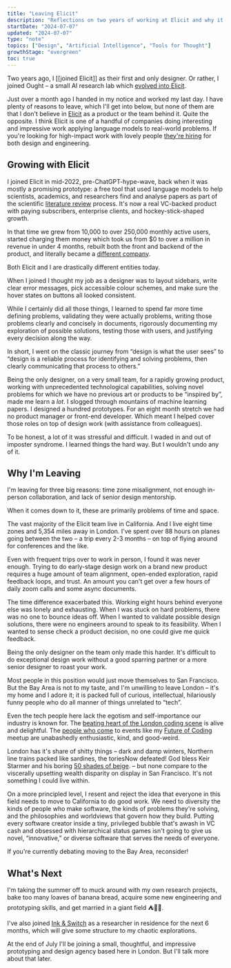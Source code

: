 ```yaml
---
title: "Leaving Elicit"
description: "Reflections on two years of working at Elicit and why it's time to leave"
startDate: "2024-07-07"
updated: "2024-07-07"
type: "note"
topics: ["Design", "Artificial Intelligence", "Tools for Thought"]
growthStage: "evergreen"
toc: true
---
```


<IntroParagraph>

Two years ago, I [[joined Elicit]] as their first and only designer. Or rather, I joined Ought – a small AI research lab which [evolved into Elicit](https://blog.elicit.com/elicit-raises-9-million-and-becomes-a-public-benefit-corporation/).

</IntroParagraph>

Just over a month ago I handed in my notice and worked my last day. I have plenty of reasons to leave, which I'll get into below, but none of them are that I don't believe in [Elicit](https://elicit.com/) as a product or the team behind it. Quite the opposite. I think Elicit is one of a handful of companies doing interesting and impressive work applying language models to real-world problems. If you're looking for high-impact work with lovely people [they're hiring](https://elicit.com/careers) for both design and engineering.

## Growing with Elicit

I joined Elicit in mid-2022, pre-ChatGPT-hype-wave, back when it was mostly a promising prototype: a free tool that used language models to help scientists, academics, and researchers find and analyse papers as part of the scientific [literature review](https://www.perplexity.ai/search/What-is-the-SZJIJ_.pTPeo4js_pwYSGg) process. It's now a real VC-backed product with paying subscribers, enterprise clients, and hockey-stick-shaped growth.

In that time we grew from 10,000 to over 250,000 monthly active users, started charging them money which took us from $0 to over a million in revenue in under 4 months, rebuilt both the front and backend of the product, and literally became a [different company](https://blog.elicit.com/elicit-raises-9-million-and-becomes-a-public-benefit-corporation/).

Both Elicit and I are drastically different entities today.

When I joined I thought my job as a designer was to layout sidebars, write clear error messages, pick accessible colour schemes, and make sure the hover states on buttons all looked consistent.

While I certainly did all those things, I learned to spend far more time defining problems, validating they were actually problems, writing those problems clearly and concisely in documents, rigorously documenting my exploration of possible solutions, testing those with users, and justifying every decision along the way.

In short, I went on the classic journey from “design is what the user sees” to “design is a reliable process for identifying and solving problems, then clearly communicating that process to others.”

Being the only designer, on a very small team, for a rapidly growing product, working with unprecedented technological capabilities, solving novel problems for which we have no previous art or products to be “inspired by”, made me learn a _lot_. I slogged through mountains of machine learning papers. I designed a hundred prototypes. For an eight month stretch we had no product manager or front-end developer. Which meant I helped cover those roles on top of design work (with assistance from colleagues).

To be honest, a lot of it was stressful and difficult. I waded in and out of imposter syndrome. I learned things the hard way. But I wouldn't undo any of it.

## Why I'm Leaving

I'm leaving for three big reasons: time zone misalignment, not enough in-person collaboration, and lack of senior design mentorship.

When it comes down to it, these are primarily problems of time and space.

The vast majority of the Elicit team live in California. And I live eight time zones and 5,354 miles away in London. I've spent over 88 hours on planes going between the two – a trip every 2-3 months – on top of flying around for conferences and the like.

Even with frequent trips over to work in person, I found it was never enough. Trying to do early-stage design work on a brand new product requires a huge amount of team alignment, open-ended exploration, rapid feedback loops, and trust. An amount you can't get over a few hours of daily zoom calls and some async documents.

The time difference exacerbated this. Working eight hours behind everyone else was lonely and exhausting. When I was stuck on hard problems, there was no one to bounce ideas off. When I wanted to validate possible design solutions, there were no engineers around to speak to its feasibility. When I wanted to sense check a product decision, no one could give me quick feedback.

Being the only designer on the team only made this harder. It's difficult to do exceptional design work without a good sparring partner or a more senior designer to roast your work.

Most people in this position would just move themselves to San Francisco. But the Bay Area is not to my taste, and I'm unwilling to leave London – it's my home and I adore it; it is packed full of curious, intellectual, hilariously funny people who do all manner of things unrelated to “tech”.

Even the tech people here lack the egotism and self-importance our industry is known for. The [beating heart of the London coding scene](https://x.com/genmon/status/1729803903028351004) is alive and delightful. The [people who come](https://x.com/Mappletons/status/1753555201800233316) to events like my [Future of Coding](https://lu.ma/foclondon) meetup are unabashedly enthusiastic, kind, and good-weird.

London has it's share of shitty things – dark and damp winters, Northern line trains packed like sardines, the tories<Footnote idName={1}>Now defeated! God bless Keir Starmer and his boring [50 shades of beige](https://www.youtube.com/watch?v=ghr2M8mh8MA).</Footnote> – but none compare to the viscerally upsetting wealth disparity on display in San Francisco. It's not something I could live within.

On a more principled level, I resent and reject the idea that everyone in this field needs to move to California to do good work. We need to diversity the kinds of people who make software, the kinds of problems they're solving, and the philosophies and worldviews that govern how they build. Putting every software creator inside a tiny, privileged bubble that's awash in VC cash and obsessed with hierarchical status games isn't going to give us novel, “innovative,” or diverse software that serves the needs of everyone.

If you're currently debating moving to the Bay Area, reconsider!

## What's Next

I'm taking the summer off to muck around with my own research projects, bake too many loaves of banana bread, acquire some new engineering and prototyping skills, and get married in a giant field <span role="img">⛺🌳💍</span>.

I've also joined [Ink & Switch](https://www.inkandswitch.com/) as a researcher in residence for the next 6 months, which will give some structure to my chaotic explorations.

At the end of July I'll be joining a small, thoughtful, and impressive prototyping and design agency based here in London. But I'll talk more about that later.
